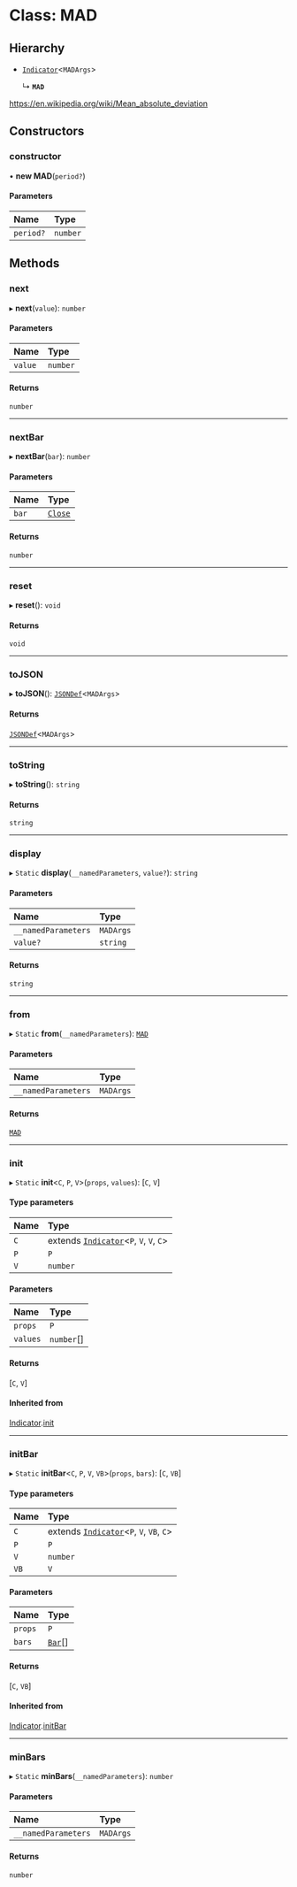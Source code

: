# Class: MAD

## Hierarchy

- [`Indicator`](Indicator.md)<`MADArgs`\>

  ↳ **`MAD`**

https://en.wikipedia.org/wiki/Mean_absolute_deviation

## Constructors

### constructor

• **new MAD**(`period?`)

#### Parameters

| Name      | Type     |
| :-------- | :------- |
| `period?` | `number` |

## Methods

### next

▸ **next**(`value`): `number`

#### Parameters

| Name    | Type     |
| :------ | :------- |
| `value` | `number` |

#### Returns

`number`

___

### nextBar

▸ **nextBar**(`bar`): `number`

#### Parameters

| Name  | Type                              |
| :---- | :-------------------------------- |
| `bar` | [`Close`](../interfaces/Close.md) |

#### Returns

`number`

___

### reset

▸ **reset**(): `void`

#### Returns

`void`

___

### toJSON

▸ **toJSON**(): [`JSONDef`](../modules.md#jsondef)<`MADArgs`\>

#### Returns

[`JSONDef`](../modules.md#jsondef)<`MADArgs`\>

___

### toString

▸ **toString**(): `string`

#### Returns

`string`

___

### display

▸ `Static` **display**(`__namedParameters`, `value?`): `string`

#### Parameters

| Name                | Type      |
| :------------------ | :-------- |
| `__namedParameters` | `MADArgs` |
| `value?`            | `string`  |

#### Returns

`string`

___

### from

▸ `Static` **from**(`__namedParameters`): [`MAD`](MAD.md)

#### Parameters

| Name                | Type      |
| :------------------ | :-------- |
| `__namedParameters` | `MADArgs` |

#### Returns

[`MAD`](MAD.md)

___

### init

▸ `Static` **init**<`C`, `P`, `V`\>(`props`, `values`): [`C`, `V`]

#### Type parameters

| Name | Type                                                     |
| :--- | :------------------------------------------------------- |
| `C`  | extends [`Indicator`](Indicator.md)<`P`, `V`, `V`, `C`\> |
| `P`  | `P`                                                      |
| `V`  | `number`                                                 |

#### Parameters

| Name     | Type       |
| :------- | :--------- |
| `props`  | `P`        |
| `values` | `number`[] |

#### Returns

[`C`, `V`]

#### Inherited from

[Indicator](Indicator.md).[init](Indicator.md#init)

___

### initBar

▸ `Static` **initBar**<`C`, `P`, `V`, `VB`\>(`props`, `bars`): [`C`, `VB`]

#### Type parameters

| Name | Type                                                      |
| :--- | :-------------------------------------------------------- |
| `C`  | extends [`Indicator`](Indicator.md)<`P`, `V`, `VB`, `C`\> |
| `P`  | `P`                                                       |
| `V`  | `number`                                                  |
| `VB` | `V`                                                       |

#### Parameters

| Name    | Type                         |
| :------ | :--------------------------- |
| `props` | `P`                          |
| `bars`  | [`Bar`](../modules.md#bar)[] |

#### Returns

[`C`, `VB`]

#### Inherited from

[Indicator](Indicator.md).[initBar](Indicator.md#initbar)

___

### minBars

▸ `Static` **minBars**(`__namedParameters`): `number`

#### Parameters

| Name                | Type      |
| :------------------ | :-------- |
| `__namedParameters` | `MADArgs` |

#### Returns

`number`
